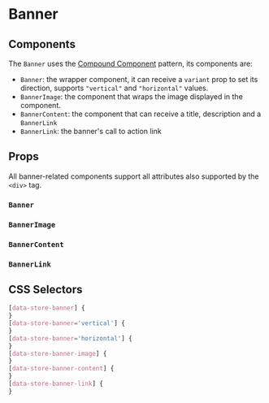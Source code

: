 

# Banner

<Canvas>
  <Story id="molecules-banner--banner" />
</Canvas>

## Components

The `Banner` uses the [Compound Component](https://kentcdodds.com/blog/compound-components-with-react-hooks) pattern, its components are:

- `Banner`: the wrapper component, it can receive a `variant` prop to set its direction, supports `"vertical"` and `"horizontal"` values.
- `BannerImage`: the component that wraps the image displayed in the component.
- `BannerContent`: the component that can receive a title, description and a `BannerLink`
- `BannerLink`: the banner's call to action link

## Props

All banner-related components support all attributes also supported by the `<div>` tag.

### `Banner`

<ArgsTable of={Banner} />

### `BannerImage`

<ArgsTable of={BannerImage} />

### `BannerContent`

<ArgsTable of={BannerContent} />

### `BannerLink`

<ArgsTable of={BannerLink} />

## CSS Selectors

```css
[data-store-banner] {
}
[data-store-banner='vertical'] {
}
[data-store-banner='horizontal'] {
}
[data-store-banner-image] {
}
[data-store-banner-content] {
}
[data-store-banner-link] {
}
```
